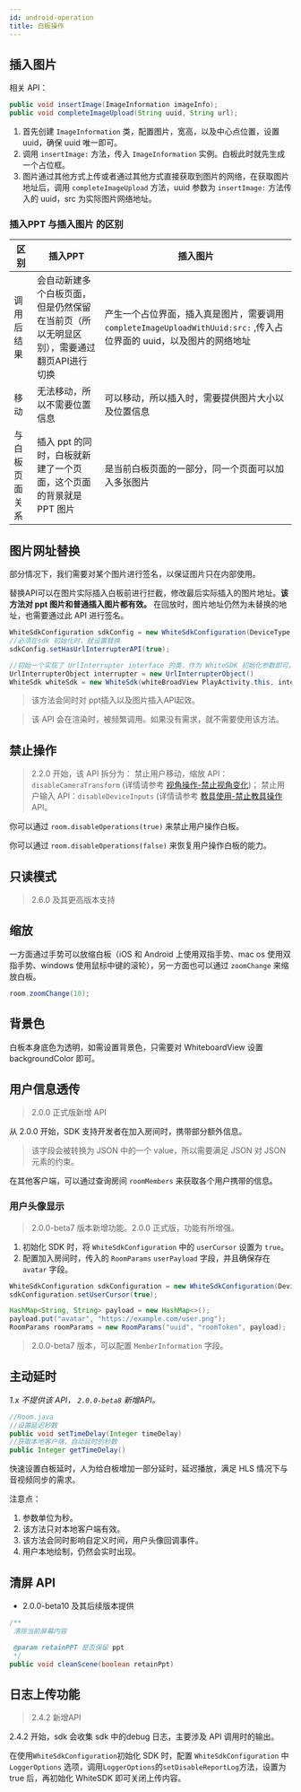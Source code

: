 ```yaml
---
id: android-operation
title: 白板操作
---
```


## 插入图片

相关 API：

```Java
public void insertImage(ImageInformation imageInfo);
public void completeImageUpload(String uuid, String url);
```

1. 首先创建 `ImageInformation` 类，配置图片，宽高，以及中心点位置，设置 uuid，确保 uuid 唯一即可。
1. 调用 `insertImage:` 方法，传入 `ImageInformation` 实例。白板此时就先生成一个占位框。
1. 图片通过其他方式上传或者通过其他方式直接获取到图片的网络，在获取图片地址后，调用
`completeImageUpload` 方法，uuid 参数为 `insertImage:` 方法传入的 uuid，src 为实际图片网络地址。

### 插入PPT 与插入图片 的区别

区别| 插入PPT | 插入图片
---------|----------|---------
 调用后结果 | 会自动新建多个白板页面，但是仍然保留在当前页（所以无明显区别），需要通过翻页API进行切换 | 产生一个占位界面，插入真是图片，需要调用 `completeImageUploadWithUuid:src:` ,传入占位界面的 uuid，以及图片的网络地址 |
 移动 | 无法移动，所以不需要位置信息 | 可以移动，所以插入时，需要提供图片大小以及位置信息
 与白板页面关系 | 插入 ppt 的同时，白板就新建了一个页面，这个页面的背景就是 PPT 图片 | 是当前白板页面的一部分，同一个页面可以加入多张图片

## 图片网址替换

部分情况下，我们需要对某个图片进行签名，以保证图片只在内部使用。

替换API可以在图片实际插入白板前进行拦截，修改最后实际插入的图片地址。**该方法对 ppt 图片和普通插入图片都有效。**
在回放时，图片地址仍然为未替换的地址，也需要通过此 API 进行签名。

```Java
WhiteSdkConfiguration sdkConfig = new WhiteSdkConfiguration(DeviceType.touch, 10, 0.1);
//必须在sdk 初始化时，就设置替换
sdkConfig.setHasUrlInterrupterAPI(true);

//初始一个实现了 UrlInterrupter interface 的类，作为 WhiteSDK 初始化参数即可。
UrlInterrupterObject interrupter = new UrlInterrupterObject()
WhiteSdk whiteSdk = new WhiteSdk(whiteBroadView PlayActivity.this, interrupter);
```

>该方法会同时对 ppt插入以及图片插入API起效。

>该 API 会在渲染时，被频繁调用。如果没有需求，就不需要使用该方法。

## 禁止操作<span class="anchor" id="disableOperations">

> 2.2.0 开始，该 API 拆分为：
禁止用户移动，缩放 API：`disableCameraTransform` (详情请参考 [视角操作-禁止视角变化](./view.md#disableCameraTransform))；
禁止用户输入 API：`disableDeviceInputs` (详情请参考 [教具使用-禁止教具操作](./tools.md#disableDeviceInputs) API。

你可以通过 `room.disableOperations(true)` 来禁止用户操作白板。

你可以通过 `room.disableOperations(false)` 来恢复用户操作白板的能力。

## 只读模式

> 2.6.0 及其更高版本支持


## 缩放

一方面通过手势可以放缩白板（iOS 和 Android 上使用双指手势、mac os 使用双指手势、windows 使用鼠标中键的滚轮），另一方面也可以通过 `zoomChange` 来缩放白板。

```java
room.zoomChange(10);
```

## 背景色

白板本身底色为透明，如需设置背景色，只需要对 WhiteboardView 设置 backgroundColor 即可。

## 用户信息透传

>2.0.0 正式版新增 API

从 2.0.0 开始，SDK 支持开发者在加入房间时，携带部分额外信息。
>该字段会被转换为 JSON 中的一个 value，所以需要满足 JSON 对 JSON 元素的约束。

在其他客户端，可以通过查询房间 `roomMembers` 来获取各个用户携带的信息。

### 用户头像显示

>2.0.0-beta7 版本新增功能。2.0.0 正式版，功能有所增强。

1. 初始化 SDK 时，将 `WhiteSdkConfiguration` 中的 `userCursor` 设置为 `true`。
1. 配置加入房间时，传入的 `RoomParams` `userPayload` 字段，并且确保存在 `avatar` 字段。

```Java
WhiteSdkConfiguration sdkConfiguration = new WhiteSdkConfiguration(DeviceType.touch, 10, 0.1, true);
sdkConfiguration.setUserCursor(true);
```

```Java
HashMap<String, String> payload = new HashMap<>();
payload.put("avatar", "https://example.com/user.png");
RoomParams roomParams = new RoomParams("uuid", "roomToken", payload);
```

>2.0.0-beta7 版本，可以配置 `MemberInformation` 字段。

## 主动延时

*1.x 不提供该 API， `2.0.0-beta8` 新增API。*

```Java
//Room.java
//设置延迟秒数
public void setTimeDelay(Integer timeDelay)
//获取本地客户端，自动延时的秒数
public Integer getTimeDelay()
```

快速设置白板延时，人为给白板增加一部分延时，延迟播放，满足 HLS 情况下与音视频同步的需求。

注意点：

1. 参数单位为秒。
1. 该方法只对本地客户端有效。
1. 该方法会同时影响自定义时间，用户头像回调事件。
1. 用户本地绘制，仍然会实时出现。


## 清屏 API

* 2.0.0-beta10 及其后续版本提供

```Java
/**
 清除当前屏幕内容

 @param retainPPT 是否保留 ppt
 */
public void cleanScene(boolean retainPpt)
```

## 日志上传功能

>2.4.2 新增API

2.4.2 开始，sdk 会收集 sdk 中的debug 日志，主要涉及 API 调用时的输出。

在使用`WhiteSdkConfiguration`初始化 SDK 时，配置 `WhiteSdkConfiguration` 中 `LoggerOptions` 选项，调用`LoggerOptions`的`setDisableReportLog`方法，设置为 true 后，再初始化 WhiteSDK 即可关闭上传内容。